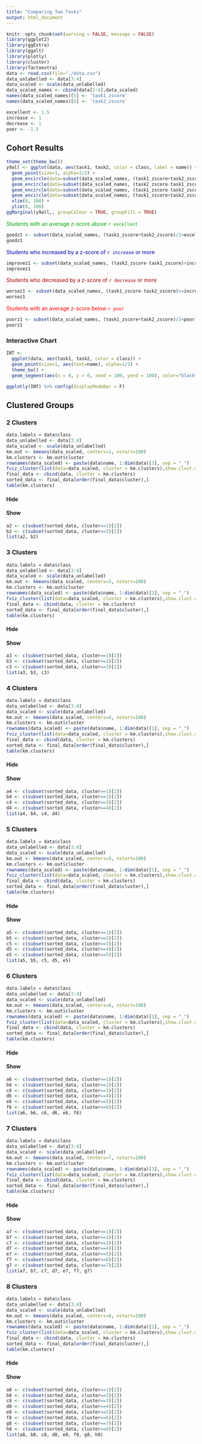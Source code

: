 ```yaml
---
title: "Comparing Two Tasks"
output: html_document
---
```


```r
knitr::opts_chunk$set(warning = FALSE, message = FALSE) 
library(ggplot2)
library(ggExtra)
library(ggalt)
library(plotly)
library(cluster)
library(factoextra)
data <- read.csv(file="./data.csv")
data_unlabelled <- data[3:4]
data_scaled <- scale(data_unlabelled)
data_scaled_names <- cbind(data[1:4],data_scaled)
names(data_scaled_names)[5] <- 'task1_zscore'
names(data_scaled_names)[6] <- 'task2_zscore'
```

```r
excellent <- 1.5
increase <- 1
decrease <- 1
poor <- -1.5
```

## Cohort Results

```r
theme_set(theme_bw())
y9all <- ggplot(data, aes(task1, task2, color = class, label = name)) + 
  geom_point(size=1, alpha=1/2) +
  geom_encircle(data=subset(data_scaled_names, (task1_zscore+task2_zscore)/2>excellent), colour="#00AA00", fill="#00AA0022", spread=0.01) +
  geom_encircle(data=subset(data_scaled_names, (task2_zscore-task1_zscore)>increase), colour="#0000AA", fill="#0000AA22", spread=0.01) +
  geom_encircle(data=subset(data_scaled_names, (task1_zscore-task2_zscore)>decrease), colour="#AA0000", fill="#AA000022", spread=0.01) +
  geom_encircle(data=subset(data_scaled_names, (task1_zscore+task2_zscore)/2<poor), colour="#FF0000", fill="#FF000022", spread=0.01) +
  xlim(0, 100) +
  ylim(0, 100)
ggMarginal(y9all,, groupColour = TRUE, groupFill = TRUE)
```

<span style="color:#00AA00">Students with an average z-score above `r excellent`</span>
```r
goodz1 <- subset(data_scaled_names, (task1_zscore+task2_zscore)/2>excellent)
goodz1
```

<span style="color:#0000AA">Students who increased by a z-score of `r increase` or more</span>
```r
improvez1 <- subset(data_scaled_names, (task2_zscore-task1_zscore)>increase)
improvez1
```

<span style="color:#AA0000">Students who decreased by a z-score of `r decrease` or more</span>
```r
worsez1 <- subset(data_scaled_names, (task1_zscore-task2_zscore)>=increase)
worsez1
```

<span style="color:#FF0000">Students with an average z-score below `r poor`</span>
```r
poorz1 <- subset(data_scaled_names, (task1_zscore+task2_zscore)/2<poor)
poorz1
```

### Interactive Chart
```r
INT <- 
  ggplot(data, aes(task1, task2, color = class)) + 
  geom_point(size=1, aes(text=name), alpha=1/2) +
  theme_bw() + 
  geom_segment(aes(x = 0, y = 0, xend = 100, yend = 100), color="black", linetype=1, size=.25)

ggplotly(INT) %>% config(displayModeBar = F)
```

## Clustered Groups {.tabset .tabset-fade}

### 2 Clusters {.tabset .tabset-pills}

```r
data.labels = data$class
data_unlabelled <- data[3:4]
data_scaled <- scale(data_unlabelled)
km.out <- kmeans(data_scaled, centers=2, nstart=100)
km.clusters <- km.out$cluster
rownames(data_scaled) <- paste(data$name, 1:dim(data)[1], sep = "_")
fviz_cluster(list(data=data_scaled, cluster = km.clusters),show.clust.cent = FALSE, labelsize = 0, repel= TRUE)
final_data <- cbind(data, cluster = km.clusters)
sorted_data <- final_data[order(final_data$cluster),] 
table(km.clusters)
```

#### Hide

#### Show

```r
a2 <- c(subset(sorted_data, cluster==1)[2])
b2 <- c(subset(sorted_data, cluster==2)[2])
list(a2, b2)
```

### 3 Clusters {.tabset .tabset-pills}

```r
data.labels = data$class
data_unlabelled <- data[3:4]
data_scaled <- scale(data_unlabelled)
km.out <- kmeans(data_scaled, centers=3, nstart=100)
km.clusters <- km.out$cluster
rownames(data_scaled) <- paste(data$name, 1:dim(data)[1], sep = "_")
fviz_cluster(list(data=data_scaled, cluster = km.clusters),show.clust.cent = FALSE, labelsize = 0, repel= TRUE)
final_data <- cbind(data, cluster = km.clusters)
sorted_data <- final_data[order(final_data$cluster),] 
table(km.clusters)
```

#### Hide

#### Show

```r
a3 <- c(subset(sorted_data, cluster==1)[2])
b3 <- c(subset(sorted_data, cluster==2)[2])
c3 <- c(subset(sorted_data, cluster==3)[2])
list(a3, b3, c3)
```

### 4 Clusters {.tabset .tabset-pills}

```r
data.labels = data$class
data_unlabelled <- data[3:4]
data_scaled <- scale(data_unlabelled)
km.out <- kmeans(data_scaled, centers=4, nstart=100)
km.clusters <- km.out$cluster
rownames(data_scaled) <- paste(data$name, 1:dim(data)[1], sep = "_")
fviz_cluster(list(data=data_scaled, cluster = km.clusters),show.clust.cent = FALSE, labelsize = 0, repel= TRUE)
final_data <- cbind(data, cluster = km.clusters)
sorted_data <- final_data[order(final_data$cluster),] 
table(km.clusters)
```

#### Hide

#### Show

```r
a4 <- c(subset(sorted_data, cluster==1)[2])
b4 <- c(subset(sorted_data, cluster==2)[2])
c4 <- c(subset(sorted_data, cluster==3)[2])
d4 <- c(subset(sorted_data, cluster==4)[2])
list(a4, b4, c4, d4)
```

### 5 Clusters {.tabset .tabset-pills}

```r
data.labels = data$class
data_unlabelled <- data[3:4]
data_scaled <- scale(data_unlabelled)
km.out <- kmeans(data_scaled, centers=5, nstart=100)
km.clusters <- km.out$cluster
rownames(data_scaled) <- paste(data$name, 1:dim(data)[1], sep = "_")
fviz_cluster(list(data=data_scaled, cluster = km.clusters),show.clust.cent = FALSE, labelsize = 0, repel= TRUE)
final_data <- cbind(data, cluster = km.clusters)
sorted_data <- final_data[order(final_data$cluster),] 
table(km.clusters)
```

#### Hide

#### Show

```r
a5 <- c(subset(sorted_data, cluster==1)[2])
b5 <- c(subset(sorted_data, cluster==2)[2])
c5 <- c(subset(sorted_data, cluster==3)[2])
d5 <- c(subset(sorted_data, cluster==4)[2])
e5 <- c(subset(sorted_data, cluster==5)[2])
list(a5, b5, c5, d5, e5)
```

### 6 Clusters {.tabset .tabset-pills}

```r
data.labels = data$class
data_unlabelled <- data[3:4]
data_scaled <- scale(data_unlabelled)
km.out <- kmeans(data_scaled, centers=6, nstart=100)
km.clusters <- km.out$cluster
rownames(data_scaled) <- paste(data$name, 1:dim(data)[1], sep = "_")
fviz_cluster(list(data=data_scaled, cluster = km.clusters),show.clust.cent = FALSE, labelsize = 0, repel= TRUE)
final_data <- cbind(data, cluster = km.clusters)
sorted_data <- final_data[order(final_data$cluster),] 
table(km.clusters)
```

#### Hide

#### Show

```r
a6 <- c(subset(sorted_data, cluster==1)[2])
b6 <- c(subset(sorted_data, cluster==2)[2])
c6 <- c(subset(sorted_data, cluster==3)[2])
d6 <- c(subset(sorted_data, cluster==4)[2])
e6 <- c(subset(sorted_data, cluster==5)[2])
f6 <- c(subset(sorted_data, cluster==6)[2])
list(a6, b6, c6, d6, e6, f6)
```

### 7 Clusters {.tabset .tabset-pills}

```r
data.labels = data$class
data_unlabelled <- data[3:4]
data_scaled <- scale(data_unlabelled)
km.out <- kmeans(data_scaled, centers=7, nstart=100)
km.clusters <- km.out$cluster
rownames(data_scaled) <- paste(data$name, 1:dim(data)[1], sep = "_")
fviz_cluster(list(data=data_scaled, cluster = km.clusters),show.clust.cent = FALSE, labelsize = 0, repel= TRUE)
final_data <- cbind(data, cluster = km.clusters)
sorted_data <- final_data[order(final_data$cluster),] 
table(km.clusters)
```

#### Hide

#### Show

```r
a7 <- c(subset(sorted_data, cluster==1)[2])
b7 <- c(subset(sorted_data, cluster==2)[2])
c7 <- c(subset(sorted_data, cluster==3)[2])
d7 <- c(subset(sorted_data, cluster==4)[2])
e7 <- c(subset(sorted_data, cluster==5)[2])
f7 <- c(subset(sorted_data, cluster==6)[2])
g7 <- c(subset(sorted_data, cluster==7)[2])
list(a7, b7, c7, d7, e7, f7, g7)
```

### 8 Clusters {.tabset .tabset-pills}

```r
data.labels = data$class
data_unlabelled <- data[3:4]
data_scaled <- scale(data_unlabelled)
km.out <- kmeans(data_scaled, centers=8, nstart=100)
km.clusters <- km.out$cluster
rownames(data_scaled) <- paste(data$name, 1:dim(data)[1], sep = "_")
fviz_cluster(list(data=data_scaled, cluster = km.clusters),show.clust.cent = FALSE, labelsize = 0, repel= TRUE)
final_data <- cbind(data, cluster = km.clusters)
sorted_data <- final_data[order(final_data$cluster),] 
table(km.clusters)
```

#### Hide

#### Show

```r
a8 <- c(subset(sorted_data, cluster==1)[2])
b8 <- c(subset(sorted_data, cluster==2)[2])
c8 <- c(subset(sorted_data, cluster==3)[2])
d8 <- c(subset(sorted_data, cluster==4)[2])
e8 <- c(subset(sorted_data, cluster==5)[2])
f8 <- c(subset(sorted_data, cluster==6)[2])
g8 <- c(subset(sorted_data, cluster==7)[2])
h8 <- c(subset(sorted_data, cluster==8)[2])
list(a8, b8, c8, d8, e8, f8, g8, h8)
```
